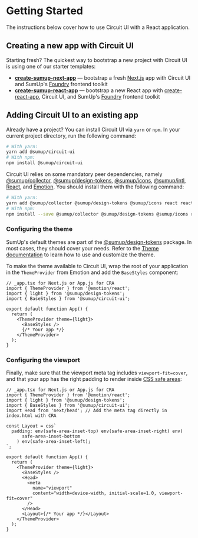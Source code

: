 
<Meta title="Introduction/Getting Started" />

# Getting Started

<Intro>
  The instructions below cover how to use Circuit UI with a React application.
</Intro>

## Creating a new app with Circuit UI

Starting fresh? The quickest way to bootstrap a new project with Circuit UI is using one of our starter templates:

- **[create-sumup-next-app](https://github.com/sumup-oss/circuit-ui/tree/main/packages/create-sumup-next-app)** — bootstrap a fresh [Next.js](https://nextjs.org/) app with Circuit UI and SumUp's [Foundry](https://github.com/sumup-oss/foundry) frontend toolkit
- **[create-sumup-react-app](https://github.com/sumup-oss/circuit-ui/tree/main/packages/create-sumup-react-app)** — bootstrap a new React app with [create-react-app](https://create-react-app.dev/), Circuit UI, and SumUp's [Foundry](https://github.com/sumup-oss/foundry) frontend toolkit

## Adding Circuit UI to an existing app

Already have a project? You can install Circuit UI via `yarn` or `npm`. In your current project directory, run the following command:

```bash
# With yarn:
yarn add @sumup/circuit-ui
# With npm:
npm install @sumup/circuit-ui
```

Circuit UI relies on some mandatory peer dependencies, namely [@sumup/collector](https://www.npmjs.com/package/@sumup/collector), [@sumup/design-tokens](https://www.npmjs.com/package/@sumup/design-tokens), [@sumup/icons](https://www.npmjs.com/package/@sumup/icons), [@sumup/intl](https://www.npmjs.com/package/@sumup/intl), [React](https://reactjs.org/), and [Emotion](https://emotion.sh/). You should install them with the following command:

```sh
# With yarn:
yarn add @sumup/collector @sumup/design-tokens @sumup/icons react react-dom @emotion/react @emotion/styled
# With npm:
npm install --save @sumup/collector @sumup/design-tokens @sumup/icons react react-dom @emotion/react @emotion/styled
```

### Configuring the theme

SumUp's default themes are part of the [@sumup/design-tokens](https://www.npmjs.com/package/@sumup/design-tokens) package. In most cases, they should cover your needs. Refer to the [Theme documentation](Features/Theme) to learn how to use and customize the theme.

To make the theme available to Circuit UI, wrap the root of your application in the `ThemeProvider` from Emotion and add the `BaseStyles` component:

```tsx
// _app.tsx for Next.js or App.js for CRA
import { ThemeProvider } from '@emotion/react';
import { light } from '@sumup/design-tokens';
import { BaseStyles } from '@sumup/circuit-ui';

export default function App() {
  return (
    <ThemeProvider theme={light}>
      <BaseStyles />
      {/* Your app */}
    </ThemeProvider>
  );
}
```

### Configuring the viewport

Finally, make sure that the viewport meta tag includes `viewport-fit=cover`, and that your app has the right padding to render inside [CSS safe areas](<https://developer.mozilla.org/en-US/docs/Web/CSS/env()>):

```tsx
// _app.tsx for Next.js or App.js for CRA
import { ThemeProvider } from '@emotion/react';
import { light } from '@sumup/design-tokens';
import { BaseStyles } from '@sumup/circuit-ui';
import Head from 'next/head'; // Add the meta tag directly in index.html with CRA

const Layout = css`
  padding: env(safe-area-inset-top) env(safe-area-inset-right) env(
      safe-area-inset-bottom
    ) env(safe-area-inset-left);
`;

export default function App() {
  return (
    <ThemeProvider theme={light}>
      <BaseStyles />
      <Head>
        <meta
          name="viewport"
          content="width=device-width, initial-scale=1.0, viewport-fit=cover"
        />
      </Head>
      <Layout>{/* Your app */}</Layout>
    </ThemeProvider>
  );
}
```
